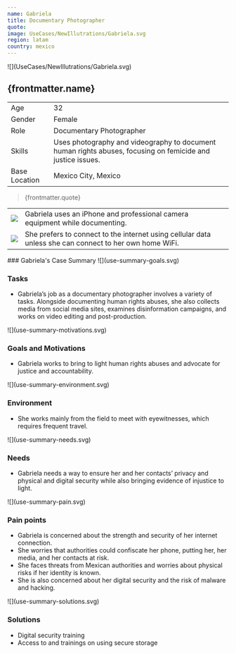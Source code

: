 ```yaml
---
name: Gabriela
title: Documentary Photographer
quote:
image: UseCases/NewIllutrations/Gabriela.svg
region: latam
country: mexico
---
```



<ProfileSection>
![](UseCases/NewIllutrations/Gabriela.svg)

## **{frontmatter.name}**

|               |                                                                                                                 |
| ------------- | --------------------------------------------------------------------------------------------------------------- |
| Age           | 32                                                                                                              |
| Gender        | Female                                                                                                          |
| Role          | Documentary Photographer                                                                                        |
| Skills        | Uses photography and videography to document human rights abuses, focusing on femicide and justice issues.      |
| Base Location | Mexico City, Mexico                                                                                             |

> {frontmatter.quote}

|                    |                                                                                                            |
| ------------------ | ---------------------------------------------------------------------------------------------------------- |
| ![](play.svg)      | Gabriela uses an iPhone and professional camera equipment while documenting.                               |
| ![](website.svg)   | She prefers to connect to the internet using cellular data unless she can connect to her own home WiFi.    |

</ProfileSection>
<AchievementsSection>
    ### Gabriela's Case Summary

<AchievementItem>
![](use-summary-goals.svg)

### Tasks

- Gabriela’s job as a documentary photographer involves a variety of tasks. Alongside documenting human rights abuses, she also collects media from social media sites, examines disinformation campaigns, and works on video editing and post-production. 

</AchievementItem>
<AchievementItem>
![](use-summary-motivations.svg)

### Goals and Motivations

- Gabriela works to bring to light human rights abuses and advocate for justice and accountability. 

</AchievementItem>
<AchievementItem>
![](use-summary-environment.svg)

### Environment

- She works mainly from the field to meet with eyewitnesses, which requires frequent travel. 

</AchievementItem>
<AchievementItem>
![](use-summary-needs.svg)

### Needs

- Gabriela needs a way to ensure her and her contacts’ privacy and physical and digital security while also bringing evidence of injustice to light. 

</AchievementItem>
<AchievementItem>
![](use-summary-pain.svg)

### Pain points

- Gabriela is concerned about the strength and security of her internet connection. 
- She worries that authorities could confiscate her phone, putting her, her media, and her contacts at risk. 
- She faces threats from Mexican authorities and worries about physical risks if her identity is known.
- She is also concerned about her digital security and the risk of malware and hacking.

</AchievementItem>
<AchievementItem>
![](use-summary-solutions.svg)

### Solutions

- Digital security training
- Access to and trainings on using secure storage

</AchievementItem>
</AchievementsSection>
